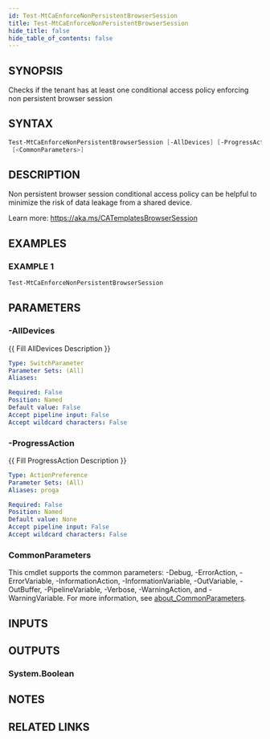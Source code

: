 ```yaml
---
id: Test-MtCaEnforceNonPersistentBrowserSession
title: Test-MtCaEnforceNonPersistentBrowserSession
hide_title: false
hide_table_of_contents: false
---
```


## SYNOPSIS

Checks if the tenant has at least one conditional access policy enforcing non persistent browser session

## SYNTAX

```powershell
Test-MtCaEnforceNonPersistentBrowserSession [-AllDevices] [-ProgressAction <ActionPreference>]
 [<CommonParameters>]
```

## DESCRIPTION

Non persistent browser session conditional access policy can be helpful to minimize the risk of data leakage from a shared device.

Learn more:
https://aka.ms/CATemplatesBrowserSession

## EXAMPLES

### EXAMPLE 1

```powershell
Test-MtCaEnforceNonPersistentBrowserSession
```

## PARAMETERS

### -AllDevices

\{\{ Fill AllDevices Description \}\}

```yaml
Type: SwitchParameter
Parameter Sets: (All)
Aliases:

Required: False
Position: Named
Default value: False
Accept pipeline input: False
Accept wildcard characters: False
```

### -ProgressAction

\{\{ Fill ProgressAction Description \}\}

```yaml
Type: ActionPreference
Parameter Sets: (All)
Aliases: proga

Required: False
Position: Named
Default value: None
Accept pipeline input: False
Accept wildcard characters: False
```

### CommonParameters

This cmdlet supports the common parameters: -Debug, -ErrorAction, -ErrorVariable, -InformationAction, -InformationVariable, -OutVariable, -OutBuffer, -PipelineVariable, -Verbose, -WarningAction, and -WarningVariable. For more information, see [about_CommonParameters](http://go.microsoft.com/fwlink/?LinkID=113216).

## INPUTS

## OUTPUTS

### System.Boolean

## NOTES

## RELATED LINKS
